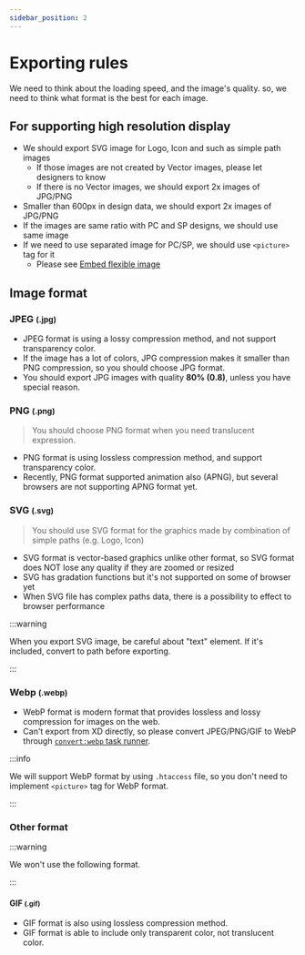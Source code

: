 ```yaml
---
sidebar_position: 2
---
```


# Exporting rules

We need to think about the loading speed, and the image's quality. so, we need to think what format is the best for each image.

## For supporting high resolution display

- We should export SVG image for Logo, Icon and such as simple path images
  - If those images are not created by Vector images, please let designers to know
  - If there is no Vector images, we should export 2x images of JPG/PNG
- Smaller than 600px in design data, we should export 2x images of JPG/PNG
- If the images are same ratio with PC and SP designs, we should use same image
- If we need to use separated image for PC/SP, we should use `<picture>` tag for it
  - Please see [Embed flexible image](/docs/html/tips/picture#condition-by-image-format)

## Image format

### JPEG <small>(.jpg)</small>

- JPEG format is using a lossy compression method, and not support transparency color.
- If the image has a lot of colors, JPG compression makes it smaller than PNG compression, so you should choose JPG format.
- You should export JPG images with quality **80% (0.8)**, unless you have special reason.

### PNG <small>(.png)</small>

> You should choose PNG format when you need translucent expression.

- PNG format is using lossless compression method, and support transparency color.
- Recently, PNG format supported animation also (APNG), but several browsers are not supporting APNG format yet.

### SVG <small>(.svg)</small>

> You should use SVG format for the graphics made by combination of simple paths (e.g. Logo, Icon)

- SVG format is vector-based graphics unlike other format, so SVG format does NOT lose any quality if they are zoomed or resized
- SVG has gradation functions but it's not supported on some of browser yet
- When SVG file has complex paths data, there is a possibility to effect to browser performance

:::warning

When you export SVG image, be careful about "text" element. If it's included, convert to path before exporting.

:::

### Webp <small>(.webp)</small>

- WebP format is modern format that provides lossless and lossy compression for images on the web.
- Can't export from XD directly, so please convert JPEG/PNG/GIF to WebP through [`convert:webp` task runner](/docs/html/task-runner/scripts/convert-webp).

:::info

We will support WebP format by using `.htaccess` file, so you don't need to implement `<picture>` tag for WebP format.

:::

### Other format

:::warning

We won't use the following format.

:::

#### GIF <small>(.gif)</small>

- GIF format is also using lossless compression method.
- GIF format is able to include only transparent color, not translucent color.
<!-- * We won't use GIF format basically, but if you need GIF animation you can choose this. -->
